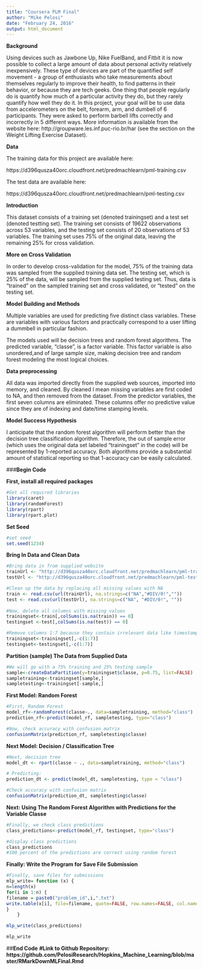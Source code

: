 ---
title: "Coursera PLM Final"
author: "Mike Pelosi"
date: "February 24, 2016"
output: html_document
---

**Background**

Using devices such as Jawbone Up, Nike FuelBand, and Fitbit it is now possible to collect a large amount of data about personal activity relatively inexpensively. These type of devices are part of the quantified self movement - a group of enthusiasts who take measurements about themselves regularly to improve their health, to find patterns in their behavior, or because they are tech geeks. One thing that people regularly do is quantify how much of a particular activity they do, but they rarely quantify how well they do it. In this project, your goal will be to use data from accelerometers on the belt, forearm, arm, and dumbell of 6 participants. They were asked to perform barbell lifts correctly and incorrectly in 5 different ways. More information is available from the website here: http://groupware.les.inf.puc-rio.br/har (see the section on the Weight Lifting Exercise Dataset).

**Data**

The training data for this project are available here:

https://d396qusza40orc.cloudfront.net/predmachlearn/pml-training.csv

The test data are available here:

https://d396qusza40orc.cloudfront.net/predmachlearn/pml-testing.csv

**Introduction**

This dataset consists of a training set (denoted trainingset) and a test set (denoted testting set). The training set consists of 19622 observations across 53 variables, and the testing set consists of 20 observations of 53 variables. The training set uses 75% of the original data, leaving the remaining 25% for cross validation.

**More on Cross Validation**


In order to develop cross-validation for the model, 75% of the training data was sampled from the supplied training data set. The testing set, which is 25% of the data, will be sampled from the supplied testing set. Thus, data is "trained" on the sampled training set and cross validated, or "tested" on the testing set.

**Model Building and Methods**


Multiple variables are used for predicting five distinct class variables. These are variables with various factors and practically correspond to a user lifting a dummbell in particular fashion.

The models used will be decision trees and random forest algorithms. The predicted variable, "classe", is a factor variable. This factor variable is also unordered,and of large sample size, making decision tree and random forest modeling the most logical choices.

**Data preprocessing**


All data was imported directly from the supplied web sources, imported into memory, and cleaned. By cleaned I mean missing variables are first coded to NA, and then removed from the dataset. 
From the predictor variables, the first seven columns are eliminated. These columns offer no predictive value since they are of indexing and date/time stamping levels. 

**Model Success Hypothesis**


I anticipate that the random forest algorithm will perform better than the decision tree classification algorithm. Therefore, the out of sample error (which uses the original data set labeled "trainingset" in the code) will be represented by 1-reported accuracy. Both algorithms provide a substantial amount of statistical reporting so that 1-accuracy can be easily calculated.

###**Begin Code**


**First, install all required packages**
```{r}
#Get all required libraries
library(caret)
library(randomForest)
library(rpart)
library(rpart.plot)
```

**Set Seed**
```{r}
#set seed
set.seed(1234)
```

**Bring In Data and Clean Data**
```{r}
#Bring data in from supplied website
trainUrl <- "http://d396qusza40orc.cloudfront.net/predmachlearn/pml-training.csv"
testUrl <- "http://d396qusza40orc.cloudfront.net/predmachlearn/pml-testing.csv"

#Clean up the data by replacing all missing values with NA
train <- read.csv(url(trainUrl), na.strings=c("NA","#DIV/0!",""))
test <- read.csv(url(testUrl), na.strings=c("NA", "#DIV/0!", ""))
 
#Now, delete all columns with missing values
trainingset<-train[,colSums(is.na(train)) == 0]
testingset <-test[,colSums(is.na(test)) == 0]

#Remove columns 1:7 because they contain irrelevant data like timestamp and index
trainingset<-trainingset[,-c(1:7)]
testingset<-testingset[,-c(1:7)]
```

**Partition (sample) The Data from Supplied Data**
```{r}
#We will go with a 75% training and 25% testing sample
sample<-createDataPartition(y=trainingset$classe, p=0.75, list=FALSE)
sampletraining<-trainingset[sample,]
sampletesting<-trainingset[-sample,]
```

**First Model: Random Forest**
```{r}
#First, Random Forest
model_rf<-randomForest(classe~., data=sampletraining, method="class")
prediction_rf<-predict(model_rf, sampletesting, type="class")

#Now, check accuracy with confusion matrix
confusionMatrix(prediction_rf, sampletesting$classe)
```
**Next Model: Decision / Classification Tree**
```{r}
#Next, decision tree
model_dt <- rpart(classe ~ ., data=sampletraining, method="class")

# Predicting:
prediction_dt <- predict(model_dt, sampletesting, type = "class")

#Check accuracy with confusion matrix 
confusionMatrix(prediction_dt, sampletesting$classe)
```
**Next: Using The Random Forest Algorithm with Predictions for the Variable Classe**
```{r}
#Finally, we check class predictions 
class_predictions<-predict(model_rf, testingset, type="class")

#display class predictions
class_predictions
#100 percent of the predictions are correct using random forest
```
**Finally: Write the Program for Save File Submission**
```{r}
#Finally, save files for submissions
mlp_write= function (x) {
n=length(x)
for(i in 1:n) {
filename = paste0("problem_id",i,".txt")
write.table(x[i], file=filename, quote=FALSE, row.names=FALSE, col.names=FALSE)
}
	}

mlp_write(class_predictions)

mlp_write
```
##**End Code**
**#Link to Github Repository: https://github.com/PelosiResearch/Hopkins_Machine_Learning/blob/master/RMarkDownMLFinal.Rmd**
